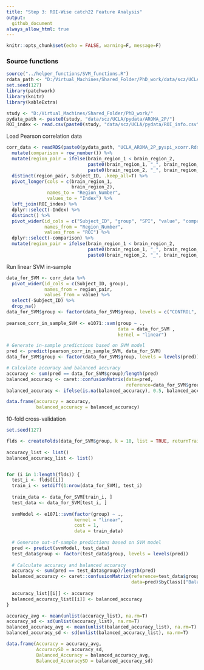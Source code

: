 ```yaml
---
title: "Step 3: ROI-Wise catch22 Feature Analysis"
output: 
  github_document
always_allow_html: true
---
```


```r
knitr::opts_chunk$set(echo = FALSE, warning=F, message=F)
```

### Source functions
```r
source("../helper_functions/SVM_functions.R")
rdata_path <- "D:/Virtual_Machines/Shared_Folder/PhD_work/data/scz/UCLA/Rdata/"
set.seed(127)
library(patchwork)
library(knitr)
library(kableExtra)

study <- "D:/Virtual_Machines/Shared_Folder/PhD_work/"
pydata_path <- paste0(study, "data/scz/UCLA/pydata/AROMA_2P/")
ROI_index <- read.csv(paste0(study, "data/scz/UCLA/pydata/ROI_info.csv"))
```


Load Pearson correlation data
```r
corr_data <- readRDS(paste0(pydata_path, "UCLA_AROMA_2P_pyspi_xcorr.Rds")) %>%
  mutate(comparison = row_number()) %>%
  mutate(region_pair = ifelse(brain_region_1 < brain_region_2,
                              paste0(brain_region_1, "_", brain_region_2),
                              paste0(brain_region_2, "_", brain_region_1))) %>%
  distinct(region_pair, Subject_ID, .keep_all=T) %>%
  pivot_longer(cols = c(brain_region_1,
                        brain_region_2),
               names_to = "Region_Number",
               values_to = "Index") %>%
  left_join(ROI_index) %>%
  dplyr::select(-Index) %>%
  distinct() %>%
  pivot_wider(id_cols = c("Subject_ID", "group", "SPI", "value", "comparison"),
              names_from = "Region_Number",
              values_from = "ROI") %>%
  dplyr::select(-comparison) %>%
  mutate(region_pair = ifelse(brain_region_1 < brain_region_2,
                              paste0(brain_region_1, "_", brain_region_2),
                              paste0(brain_region_2, "_", brain_region_1)))
```

Run linear SVM in-sample

```r
data_for_SVM <- corr_data %>%
  pivot_wider(id_cols = c(Subject_ID, group),
              names_from = region_pair,
              values_from = value) %>% 
  select(-Subject_ID) %>%
  drop_na()
data_for_SVM$group <- factor(data_for_SVM$group, levels = c("CONTROL", "SCHZ"))
  
pearson_corr_in_sample_SVM <- e1071::svm(group ~ ., 
                                         data = data_for_SVM ,
                                         kernel = "linear")

# Generate in-sample predictions based on SVM model
pred <- predict(pearson_corr_in_sample_SVM, data_for_SVM)
data_for_SVM$group <- factor(data_for_SVM$group, levels = levels(pred))

# Calculate accuracy and balanced accuracy
accuracy <- sum(pred == data_for_SVM$group)/length(pred)
balanced_accuracy <- caret::confusionMatrix(data=pred, 
                                            reference=data_for_SVM$group)$byClass[["Balanced Accuracy"]]
balanced_accuracy <- ifelse(is.na(balanced_accuracy), 0.5, balanced_accuracy)

data.frame(accuracy = accuracy,
           balanced_accuracy = balanced_accuracy)
```

10-fold cross-validation
```r
set.seed(127)

flds <- createFolds(data_for_SVM$group, k = 10, list = TRUE, returnTrain = FALSE)
      
accuracy_list <- list()
balanced_accuracy_list <- list()


for (i in 1:length(flds)) {
  test_i <- flds[[i]]
  train_i <- setdiff(1:nrow(data_for_SVM), test_i)
  
  train_data <- data_for_SVM[train_i, ]
  test_data <- data_for_SVM[test_i, ]
  
  svmModel <- e1071::svm(factor(group) ~ .,
                         kernel = "linear",
                         cost = 1,
                         data = train_data)
  
  # Generate out-of-sample predictions based on SVM model
  pred <- predict(svmModel, test_data)
  test_data$group <- factor(test_data$group, levels = levels(pred))
  
  # Calculate accuracy and balanced accuracy
  accuracy <- sum(pred == test_data$group)/length(pred)
  balanced_accuracy <- caret::confusionMatrix(reference=test_data$group, 
                                              data=pred)$byClass[["Balanced Accuracy"]]
  
  accuracy_list[[i]] <- accuracy
  balanced_accuracy_list[[i]] <- balanced_accuracy
} 

accuracy_avg <- mean(unlist(accuracy_list), na.rm=T)
accuracy_sd <- sd(unlist(accuracy_list), na.rm=T)
balanced_accuracy_avg <- mean(unlist(balanced_accuracy_list), na.rm=T)
balanced_accuracy_sd <- sd(unlist(balanced_accuracy_list), na.rm=T)

data.frame(Accuracy = accuracy_avg,
           AccuracySD = accuracy_sd,
           Balanced_Accuracy = balanced_accuracy_avg,
           Balanced_AccuracySD = balanced_accuracy_sd)
```

